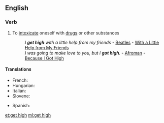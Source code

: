 ==English==

===Verb===
{{en-verb|head=[[get]] [[high]]|gets high|getting high|got high|gotten high}}

# {{context|idiomatic|lang=en}} To [[intoxicate]] oneself with [[drugs]] or other substances
#: ''I '''get high''' with a little help from my friends'' - [[Beatles]] - [[w:With a Little Help from My Friends|With a Little Help from My Friends]]
#: ''I was going to make love to you, but I '''got high'''.'' - [[w:Afroman|Afroman]] - [[w:Because I Got High|Because I Got High]]

====Translations====
{{trans-top|get high}}
* French: {{t+|fr|défoncer}}
* Hungarian: {{t+|hu|betép}}
* Italian: {{t+|it|drogarsi}}
* Slovene: {{t|sl|zadeti se}}
{{trans-mid}}
* Spanish: {{t|es|drogarse}}
{{trans-bottom}}

[[et:get high]]
[[ml:get high]]